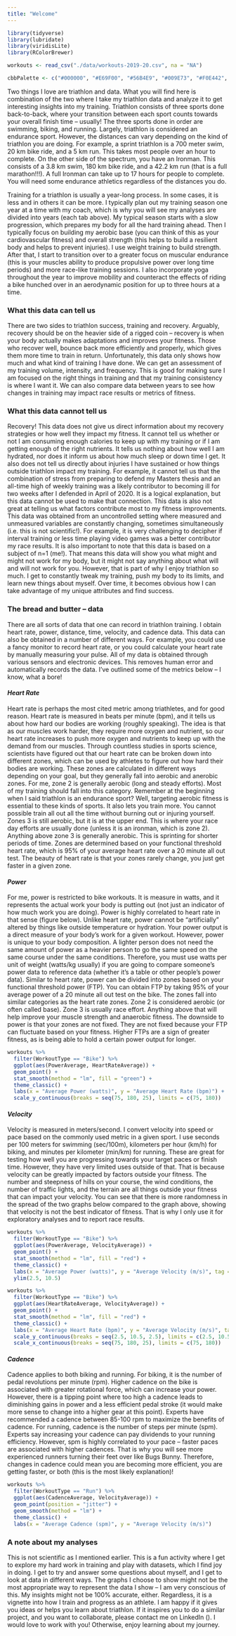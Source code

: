 ```yaml
---
title: "Welcome"
---
```

<style type="text/css">
.main-container {
  max-width: 1200px;
  margin-left: auto;
  margin-right: auto;
}
</style>
```r
library(tidyverse)
library(lubridate)
library(viridisLite)
library(RColorBrewer)

workouts <- read_csv("./data/workouts-2019-20.csv", na = "NA")

cbbPalette <- c("#000000", "#E69F00", "#56B4E9", "#009E73", "#F0E442", "#0072B2", "#D55E00", "#CC79A7")
```

Two things I love are triathlon and data. What you will find here is combination of the two where I take my triathlon data and analyze it to get interesting insights into my training. Triathlon consists of three sports done back-to-back, where your transition between each sport counts towards your overall finish time – usually! The three sports done in order are swimming, biking, and running. Largely, triathlon is considered an endurance sport. However, the distances can vary depending on the kind of triathlon you are doing. For example, a sprint triathlon is a 700 meter swim, 20 km bike ride, and a 5 km run. This takes most people over an hour to complete. On the other side of the spectrum, you have an Ironman. This consists of a 3.8 km swim, 180 km bike ride, and a 42.2 km run (that is a full marathon!!!). A full Ironman can take up to 17 hours for people to complete. You will need some endurance athletics regardless of the distances you do.  

Training for a triathlon is usually a year-long process. In some cases, it is less and in others it can be more. I typically plan out my training season one year at a time with my coach, which is why you will see my analyses are divided into years (each tab above). My typical season starts with a slow progression, which prepares my body for all the hard training ahead. Then I typically focus on building my aerobic base (you can think of this as your cardiovascular fitness) and overall strength (this helps to build a resilient body and helps to prevent injuries). I use weight training to build strength. After that, I start to transition over to a greater focus on muscular endurance (this is your muscles ability to produce propulsive power over long time periods) and more race-like training sessions. I also incorporate yoga throughout the year to improve mobility and counteract the effects of riding a bike hunched over in an aerodynamic position for up to three hours at a time.  

### What this data can tell us  
There are two sides to triathlon success, training and recovery. Arguably, recovery should be on the heavier side of a rigged coin – recovery is when your body actually makes adaptations and improves your fitness. Those who recover well, bounce back more efficiently and properly, which gives them more time to train in return. Unfortunately, this data only shows how much and what kind of training I have done. We can get an assessment of my training volume, intensity, and frequency. This is good for making sure I am focused on the right things in training and that my training consistency is where I want it. We can also compare data between years to see how changes in training may impact race results or metrics of fitness.  

### What this data cannot tell us  
Recovery! This data does not give us direct information about my recovery strategies or how well they impact my fitness. It cannot tell us whether or not I am consuming enough calories to keep up with my training or if I am getting enough of the right nutrients. It tells us nothing about how well I am hydrated, nor does it inform us about how much sleep or down time I get. It also does not tell us directly about injuries I have sustained or how things outside triathlon impact my training. For example, it cannot tell us that the combination of stress from preparing to defend my Masters thesis and an all-time high of weekly training was a likely contributor to becoming ill for two weeks after I defended in April of 2020. It is a logical explanation, but this data cannot be used to make that connection. This data is also not great at telling us what factors contribute most to my fitness improvements. This data was obtained from an uncontrolled setting where measured and unmeasured variables are constantly changing, sometimes simultaneously (i.e. this is not scientific!). For example, it is very challenging to decipher if interval training or less time playing video games was a better contributor my race results. It is also important to note that this data is based on a subject of n=1 (me!). That means this data will show you what might and might not work for my body, but it might not say anything about what will and will not work for you. However, that is part of why I enjoy triathlon so much. I get to constantly tweak my training, push my body to its limits, and learn new things about myself. Over time, it becomes obvious how I can take advantage of my unique attributes and find success.  

### The bread and butter – data  
There are all sorts of data that one can record in triathlon training. I obtain heart rate, power, distance, time, velocity, and cadence data. This data can also be obtained in a number of different ways. For example, you could use a fancy monitor to record heart rate, or you could calculate your heart rate by manually measuring your pulse. All of my data is obtained through various sensors and electronic devices. This removes human error and automatically records the data. I’ve outlined some of the metrics below – I know, what a bore!  

#### *Heart Rate*  
Heart rate is perhaps the most cited metric among triathletes, and for good reason. Heart rate is measured in beats per minute (bpm), and it tells us about how hard our bodies are working (roughly speaking). The idea is that as our muscles work harder, they require more oxygen and nutrient, so our heart rate increases to push more oxygen and nutrients to keep up with the demand from our muscles. Through countless studies in sports science, scientists have figured out that our heart rate can be broken down into different zones, which can be used by athletes to figure out how hard their bodies are working. These zones are calculated in different ways depending on your goal, but they generally fall into aerobic and anerobic zones. For me, zone 2 is generally aerobic (long and steady efforts). Most of my training should fall into this category. Remember at the beginning when I said triathlon is an endurance sport? Well, targeting aerobic fitness is essential to these kinds of sports. It also lets you train more. You cannot possible train all out all the time without burning out or injuring yourself. Zones 3 is still aerobic, but it is at the upper end. This is where your race day efforts are usually done (unless it is an ironman, which is zone 2).  Anything above zone 3 is generally anerobic. This is sprinting for shorter periods of time. Zones are determined based on your functional threshold heart rate, which is 95% of your average heart rate over a 20 minute all out test. The beauty of heart rate is that your zones rarely change, you just get faster in a given zone.  

#### *Power*  
For me, power is restricted to bike workouts. It is measure in watts, and it represents the actual work your body is putting out (not just an indicator of how much work you are doing). Power is highly correlated to heart rate in that sense (figure below). Unlike heart rate, power cannot be “artificially” altered by things like outside temperature or hydration. Your power output is a direct measure of your body’s work for a given workout. However, power is unique to your body composition. A lighter person does not need the same amount of power as a heavier person to go the same speed on the same course under the same conditions. Therefore, you must use watts per unit of weight (watts/kg usually) if you are going to compare someone’s power data to reference data (whether it’s a table or other people’s power data). Similar to heart rate, power can be divided into zones based on your functional threshold power (FTP). You can obtain FTP by taking 95% of your average power of a 20 minute all out test on the bike. The zones fall into similar categories as the heart rate zones. Zone 2 is considered aerobic (or often called base). Zone 3 is usually race effort. Anything above that will help improve your muscle strength and anaerobic fitness. The downside to power is that your zones are not fixed. They are not fixed because your FTP can fluctuate based on your fitness. Higher FTPs are a sign of greater fitness, as is being able to hold a certain power output for longer.  
```r
workouts %>%
  filter(WorkoutType == "Bike") %>%
  ggplot(aes(PowerAverage, HeartRateAverage)) +
  geom_point() +
  stat_smooth(method = "lm", fill = "green") +
  theme_classic() +
  labs(x = "Average Power (watts)", y = "Average Heart Rate (bpm)") +
  scale_y_continuous(breaks = seq(75, 180, 25), limits = c(75, 180))
```


#### *Velocity*  
Velocity is measured in meters/second. I convert velocity into speed or pace based on the commonly used metric in a given sport. I use seconds per 100 meters for swimming (sec/100m), kilometers per hour (km/h) for biking, and minutes per kilometer (min/km) for running. These are great for testing how well you are progressing towards your target paces or finish time. However, they have very limited uses outside of that. That is because velocity can be greatly impacted by factors outside your fitness. The number and steepness of hills on your course, the wind conditions, the number of traffic lights, and the terrain are all things outside your fitness that can impact your velocity. You can see that there is more randomness in the spread of the two graphs below compared to the graph above, showing that velocity is not the best indicator of fitness. That is why I only use it for exploratory analyses and to report race results.  
```r
workouts %>%
  filter(WorkoutType == "Bike") %>%
  ggplot(aes(PowerAverage, VelocityAverage)) +
  geom_point() +
  stat_smooth(method = "lm", fill = "red") +
  theme_classic() +
  labs(x = "Average Power (watts)", y = "Average Velocity (m/s)", tag = "A") +
  ylim(2.5, 10.5)

workouts %>%
  filter(WorkoutType == "Bike") %>%
  ggplot(aes(HeartRateAverage, VelocityAverage)) +
  geom_point() +
  stat_smooth(method = "lm", fill = "red") +
  theme_classic() +
  labs(x = "Average Heart Rate (bpm)", y = "Average Velocity (m/s)", tag = "B") +
  scale_y_continuous(breaks = seq(2.5, 10.5, 2.5), limits = c(2.5, 10.5)) +
  scale_x_continuous(breaks = seq(75, 180, 25), limits = c(75, 180))

```

#### *Cadence*  
Cadence applies to both biking and running. For biking, it is the number of pedal revolutions per minute (rpm). Higher cadence on the bike is associated with greater rotational force, which can increase your power. However, there is a tipping point where too high a cadence leads to diminishing gains in power and a less efficient pedal stroke (it would make more sense to change into a higher gear at this point). Experts have recommended a cadence between 85-100 rpm to maximize the benefits of cadence. For running, cadence is the number of steps per minute (spm). Experts say increasing your cadence can pay dividends to your running efficiency. However, spm is highly correlated to your pace – faster paces are associated with higher cadences. That is why you will see more experienced runners turning their feet over like Bugs Bunny. Therefore, changes in cadence could mean you are becoming more efficient, you are getting faster, or both (this is the most likely explanation)!  
```r
workouts %>%
  filter(WorkoutType == "Run") %>%
  ggplot(aes(CadenceAverage, VelocityAverage)) +
  geom_point(position = "jitter") +
  geom_smooth(method = "lm") +
  theme_classic() +
  labs(x = "Average Cadence (spm)", y = "Average Velocity (m/s)")

```


### A note about my analyses  
This is not scientific as I mentioned earlier. This is a fun activity where I get to explore my hard work in training and play with datasets, which I find joy in doing. I get to try and answer some questions about myself, and I get to look at data in different ways. The graphs I choose to show might not be the most appropriate way to represent the data I show – I am very conscious of this. My insights might not be 100% accurate, either. Regardless, it is a vignette into how I train and progress as an athlete. I am happy if it gives you ideas or helps you learn about triathlon. If it inspires you to do a similar project, and you want to collaborate, please contact me on LinkedIn (). I would love to work with you! Otherwise, enjoy learning about my journey.  
